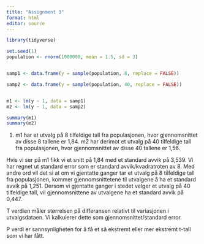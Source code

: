 ```yaml
---
title: "Assignment 3"
format: html
editor: source
---
```


```r
library(tidyverse)

set.seed(1)
population <- rnorm(1000000, mean = 1.5, sd = 3)


samp1 <- data.frame(y = sample(population, 8, replace = FALSE))

samp2 <- data.frame(y = sample(population, 40, replace = FALSE))


m1 <- lm(y ~ 1, data = samp1)
m2 <- lm(y ~ 1, data = samp2)

summary(m1)
summary(m2)
```
1) m1 har et utvalg på 8 tilfeldige tall fra populasjonen, hvor gjennomsnittet av disse 8 tallene er 1,84. m2 har derimot et utvalg på 40 tilfeldige tall fra populasjonen, hvor gjennomsnittet av disse 40 tallene er 1,56. 

Hvis vi ser på m1 fikk vi et snitt på 1,84 med et standard avvik på 3,539. Vi har regnet ut standard error som er standard avvik/kvadratroten av 8. Med andre ord vil det si at om vi gjentatte ganger tar et utvalg på 8 tilfeldige tall fra populasjonen, kommer gjennomsnittetene til utvalgene å ha et standard avvik på 1,251. Dersom vi gjentatte ganger i stedet velger et utvalg på 40 tilfeldige tall, vil gjennomsnittene av utvalgene ha et standard avvik på 0,447.

T verdien måler størrelsen på differansen relativt til variasjonen i utvalgsdataen. Vi kalkulerer dette som gjennomsnittet/standard error.

P verdi er sannsynligheten for å få et så ekstremt eller mer ekstremt t-tall som vi har fått. 


